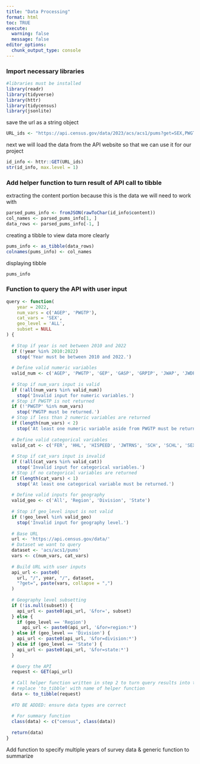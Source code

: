 ```yaml
---
title: "Data Processing"
format: html
toc: TRUE
execute: 
  warning: false
  message: false
editor_options: 
  chunk_output_type: console
---
```


### Import necessary libraries
```r
#libraries must be installed 
library(readr)
library(tidyverse)
library(httr)
library(tidycensus)
library(jsonlite)
```

save the url as a string object
```r
URL_ids <- "https://api.census.gov/data/2023/acs/acs1/pums?get=SEX,PWGTP,MAR&SCHL=24"
```

next we will load the data from the API website so that we can use it for our project
```r
id_info <- httr::GET(URL_ids)
str(id_info, max.level = 1)
```


### Add helper function to turn result of API call to tibble
extracting the content portion because this is the data we will need to work with 
```r
parsed_pums_info <- fromJSON(rawToChar(id_info$content))
col_names <- parsed_pums_info[1, ]
data_rows <- parsed_pums_info[-1, ]
```

creating a tibble to view data more clearly
```r
pums_info <- as_tibble(data_rows)
colnames(pums_info) <- col_names 
```

displaying tibble
```r
pums_info
```
### Function to query the API with user input

```r
query <- function(
    year = 2022,
    num_vars = c('AGEP', 'PWGTP'),
    cat_vars = 'SEX',
    geo_level = 'ALL',
    subset = NULL
) {
  
  # Stop if year is not between 2010 and 2022
  if (!year %in% 2010:2022)
    stop('Year must be between 2010 and 2022.')
  
  # Define valid numeric variables
  valid_num <- c('AGEP', 'PWGTP', 'GEP', 'GASP', 'GRPIP', 'JWAP', 'JWDP', 'JWMNP')
  
  # Stop if num_vars input is valid
  if (!all(num_vars %in% valid_num))
    stop('Invalid input for numeric variables.')
  # Stop if PWGTP is not returned
  if (!'PWGTP' %in% num_vars)
    stop('PWGTP must be returned.')
  # Stop if less than 2 numeric variables are returned
  if (length(num_vars) < 2)
    stop('At least one numeric variable aside from PWGTP must be returned.')
  
  # Define valid categorical variables
  valid_cat <- c('FER', 'HHL', 'HISPEED', 'JWTRNS', 'SCH', 'SCHL', 'SEX')
  
  # Stop if cat_vars input is invalid
  if (!all(cat_vars %in% valid_cat))
    stop('Invalid input for categorical variables.')
  # Stop if no categorical variables are returned
  if (length(cat_vars) < 1)
    stop('At least one categorical variable must be returned.')
  
  # Define valid inputs for geography
  valid_geo <- c('All', 'Region', 'Division', 'State')
  
  # Stop if geo_level input is not valid
  if (!geo_level %in% valid_geo)
    stop('Invalid input for geography level.')
  
  # Base URL
  url <- 'https://api.census.gov/data/'
  # Dataset we want to query
  dataset <- 'acs/acs1/pums'
  vars <- c(num_vars, cat_vars)
  
  # Build URL with user inputs
  api_url <- paste0(
    url, "/", year, "/", dataset,
    "?get=", paste(vars, collapse = ",")
  )
  
  # Geography level subsetting
  if (!is.null(subset)) {
    api_url <- paste0(api_url, '&for=', subset)
  } else {
    if (geo_level == 'Region')
      api_url <- paste0(api_url, '&for=region:*')
  } else if (geo_level == 'Division') {
    api_url <- paste0(api_url, '&for=division:*')
  } else if (geo_level == 'State') {
    api_url <- paste0(api_url, '&for=state:*')
  }
  
  # Query the API
  request <- GET(api_url)
  
  # Call helper function written in step 2 to turn query results into tibble
  # replace 'to_tibble' with name of helper function
  data <- to_tibble(request)
  
  #TO BE ADDED: ensure data types are correct
  
  # For summary function
  class(data) <- c("census", class(data))
  
  return(data)
}
```

Add function to specify multiple years of survey data & generic function to summarize


